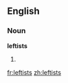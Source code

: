 ==English==

===Noun===
'''leftists'''

# {{plural of|[[leftist]]}}

[[fr:leftists]]
[[zh:leftists]]